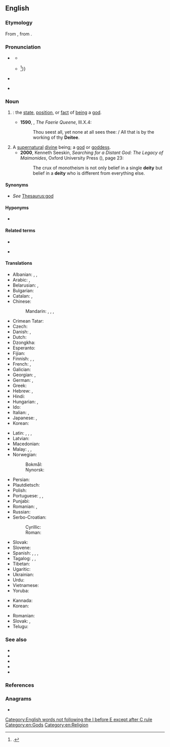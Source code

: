 {{also|$DEITY}}
==English==
{{wikipedia}}

===Etymology===
{{PIE root|en|dyew}}
From {{etyl|frm|en}} {{m|frm|deité}}, from {{etyl|la|en}} {{m|la|deitās}}.

===Pronunciation===
* {{a|RP}} {{IPA|en|/ˈdiː.ɪ.tɪ/|/ˈdeɪ.ɪ.tɪ/|/ˈdeɪ̯ə.tɪ/}}
** {{audio|en|en-uk-deity1.ogg|{{IPAchar|/ˈdiː.ɪ.tɪ/}}, UK}}
** {{audio|en|en-uk-deity2.ogg|{{IPAchar|/ˈdeɪ.ɪ.tɪ/}}, UK}}<ref>{{cite-book|title=The American Heritage Book of English Usage: A Practical and Authoritative Guide to Contemporary English|location=Boston, Mass.|publisher=[[w:Houghton Mifflin Harcourt|Houghton Mifflin]]|year=1996|isbn=978-0-395-76785-6}}.</ref>}}
* {{a|GA}} {{IPA|en|/ˈdi.ə.ti/|[ˈdi.ə.ɾi]|/ˈdeɪ.ə.ti/|[ˈdeɪ.ə.ɾi]}}
* {{hyphenation|en|de|i|ty}}
<!-- 3 syllable words !-->

===Noun===
{{en-noun|~}}

# {{synonym of|en|divinity|nodot=a}}: the [[state]], [[position]], or [[fact]] of [[being]] a [[god]]. {{defdate|from 14th c.}}
#* '''1590''', {{w|Edmund Spenser}}, ''The Faerie Queene'', III.X.4:
#*: Thou seest all, yet none at all sees thee: / All that is by the working of thy '''Deitee'''.
# A [[supernatural]] [[divine]] being; a [[god]] or [[goddess]]. {{defdate|from 14th c.}}
#* '''2000''', Kenneth Seeskin, ''Searching for a Distant God: The Legacy of Maimonides'', Oxford University Press ({{ISBN|9780195344080}}), page 23:
#*: The crux of monotheism is not only belief in a single '''deity''' but belief in a '''deity''' who is different from everything else.

====Synonyms====
* {{sense|a god}} ''See'' [[Thesaurus:god]]

====Hyponyms====
* {{l|en|household deity}}

====Related terms====
{{rel-top|Terms etymologically related to ''deity''}}
* {{l|en|deicide}}
{{rel-mid}}
* {{l|en|deify}}
{{rel-bottom}}

====Translations====
{{trans-see|divinity}}

{{trans-top-see|a god|god|God}}
* Albanian: {{t+|sq|hyj|m}}, {{t+|sq|hyjni|m}}, {{t+|sq|perëndi|m}}
* Arabic: {{t|ar|إِلٰه|m}}, {{t|ar|مَعْبُود|m}}
* Belarusian: {{t|be|бо́ства|n}}, {{t|be|бажаство́|n}}
* Bulgarian: {{t+|bg|божество́|n}}
* Catalan: {{t|ca|deïtat|f}}, {{t+|ca|divinitat|f}}
* Chinese:
*: Mandarin: {{t+|cmn|神|tr=shén}}, {{t+|cmn|神明|tr=shénmíng}}, {{t+|cmn|神靈}}, {{t+|cmn|神灵|tr=shénlíng}}
* Crimean Tatar: {{t|crh|mabut}}
* Czech: {{t+|cs|božstvo|n}}
* Danish: {{t|da|guddom|c}}, {{t|da|deitet|c}}
* Dutch: {{t+|nl|godheid|f}}
* Dzongkha: {{t|dz|ལྷ}}
* Esperanto: {{t+|eo|dio}}
* Fijian: {{t|fj|kalou}}
* Finnish: {{t+|fi|jumala}}, {{t+|fi|jumalatar}}, {{t|fi|jumalolento}}
* French: {{t+|fr|déité|f}}, {{t+|fr|divinité|f}}
* Galician: {{t|gl|divinidade|f}}
* Georgian: {{t|ka|ღვთაება}}, {{t+|ka|ღმერთი}}
* German: {{t+|de|Gott|m}}, {{t+|de|Gottheit|f}}
* Greek: {{t+|el|θεότητα|f}}
* Hebrew: {{t+|he|אלוהים|m|tr=elohím|alt=אלוהים \ אֱלֹהִים}}, {{t+|he|אֵל|m|tr=el}}
* Hindi: {{t+|hi|देवता|m}}
* Hungarian: {{t+|hu|istenség}}, {{t+|hu|isten}}
* Ido: {{t+|io|deo}}
* Italian: {{t|it|deità}}, {{t+|it|divinità|f}}
* Japanese: {{t+|ja|神仏|tr=しんぶつ, shinbutsu}}, {{t+|ja|神|tr=かみ, kami}}
* Korean: {{t+|ko|신}}
{{trans-mid}}
* Latin: {{t+|la|deus|m}}, {{t|la|deitas|f}}, {{t|la|divinitas|f}},
* Latvian: {{t|lv|dievība|f}}
* Macedonian: {{t|mk|божество|n}}
* Malay: {{t|ms|tuhan}}, {{t|ms|dewa|m}}, {{t|ms|dewi|f}}
* Norwegian: {{t+|no|gud|m}}
*: Bokmål: {{t|nb|guddom|m}}
*: Nynorsk: {{t|nn|guddom|m}}
* Persian: {{t+|fa|ایزد|tr=izad|sc=Arab}}
* Plautdietsch: {{t|pdt|Gott|m}}
* Polish: {{t+|pl|bóstwo|n}}
* Portuguese: {{t+|pt|deus|m}}, {{t+|pt|deusa|f}}, {{t+|pt|divindade|f}}
* Punjabi: {{t|pa|ਭਗਵਾਨ}}
* Romanian: {{t+|ro|dumnezeu|f}}, {{t+|ro|divinitate|f}}
* Russian: {{t+|ru|божество́|n}}
* Serbo-Croatian:
*: Cyrillic: {{t|sh|божа̀нство|n}}
*: Roman: {{t+|sh|božànstvo|n}}
* Slovak: {{t|sk|božstvo|n}}
* Slovene: {{t+|sl|božanstvo|n}}
* Spanish: {{t+|es|dios|m}}, {{t+|es|diosa|f}}, {{t+|es|deidad|f}}, {{t+|es|divinidad|f}}
* Tagalog: {{t|tl|anito}}, {{t|tl|diyus-diyusan}}, {{t|tl|batha-bathalaan}}
* Tibetan: {{t|bo|ལྷ}}
* Ugaritic: {{t|uga|𐎛𐎍}}
* Ukrainian: {{t+|uk|божество́|n}}
* Urdu: {{t|ur|دیوتا‎|m|tr=deotā}}
* Vietnamese: {{t+|vi|thần}}
* Yoruba: {{t|yo|olukaluku}}
{{trans-bottom}}

{{checktrans-top}}
* Kannada: {{t+check|kn|ದೇವ}}
* Korean: {{t+check|ko|신성|sc=Kore}}
{{trans-mid}}
* Romanian: {{t+check|ro|zeitate|f}}
* Slovak: {{qualifier|1|2}} {{t-check|sk|božstvo|n}}, {{qualifier|2}} {{t-check|sk|bôžik|m}}
* Telugu: {{t+check|te|దైవం}}
{{trans-bottom}}

===See also===
* {{l|en|cosmocrat}}
* {{l|en|deism}}
* {{l|en|god}}
* {{l|en|godliness}}
* {{l|en|theism}}

===References===
<references/>

===Anagrams===
* {{anagrams|en|a=deity|Tidey|etyid}}

[[Category:English words not following the I before E except after C rule]]
[[Category:en:Gods]]
[[Category:en:Religion]]